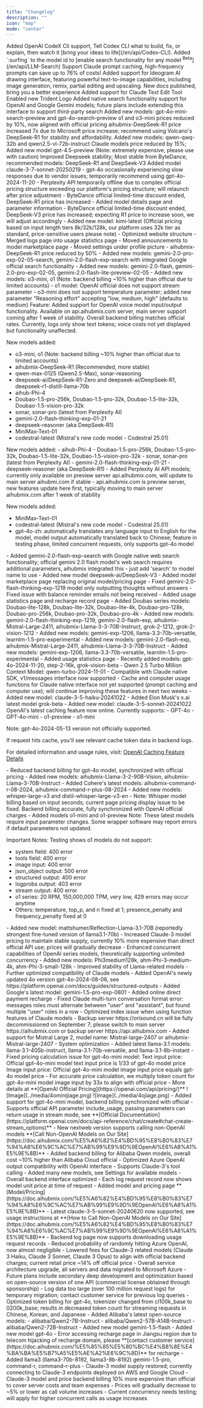 ```yaml
---
title: "Changelog"
description: ""
icon: "map"
mode: "center"
---
```


<Update label="April 17, 2025">
Added OpenAI CodeX Cli support, Tell Codex CLI what to build, fix, or explain, then watch it [bring your ideas to life](/en/api/Codex-CLI).
</Update>

<Update label="April 12, 2025">
Added `:surfing` to the model id to [enable search functionality for any model <sup>Beta</sup>](/en/api/LLM-Search)
</Update>

<Update label="April 9, 2025">
Support Claude prompt caching, high-frequency prompts can save up to 76% of costs!
</Update>

<Update label="April 7, 2025">
Added support for Ideogram AI drawing interface, featuring powerful text-to-image capabilities, including image generation, remix, partial editing and upscaling.
</Update>

<Update label="April 5, 2025">
New docs published, bring you a better experience
</Update>

<Update label="March 30, 2025">
Added support for Claude Text Edit Tool
</Update>

<Update label="March 24, 2025">
Enabled new Trident Logo
</Update>

<Update label="March 16, 2025">
Added native search functionality support for OpenAI and Google Gemini models; future plans include extending this interface to support third-party search
</Update>

<Update label="March 15, 2025">
Added new models: gpt-4o-mini-search-preview and gpt-4o-search-preview
</Update>

<Update label="March 7, 2025">
o1 and o3-mini prices reduced by 10%, now aligned with official pricing
</Update>

<Update label="March 6, 2025">
aihubmix-DeepSeek-R1 price increased 7x due to Microsoft price increase; recommend using Volcano's DeepSeek-R1 for stability and affordability. Added new models: qwen-qwq-32b and qwen2.5-vl-72b-instruct
</Update>

<Update label="February 28, 2025">
Claude models price reduced by 15%; Added new model gpt-4.5-preview (Note: extremely expensive, please use with caution)
</Update>

<Update label="February 26, 2025">
Improved Deepseek stability; Most stable from ByteDance, recommended models: DeepSeek-R1 and DeepSeek-V3
</Update>

<Update label="February 25, 2025">
Added model claude-3-7-sonnet-20250219
</Update>

<Update label="February 24, 2025">
- gpt-4o occasionally experiencing slow responses due to vendor issues; temporarily recommend using gpt-4o-2024-11-20
- Perplexity API temporarily offline due to complex official pricing structure exceeding our platform's pricing structure; will relaunch after price adjustment
- ByteDance official limited-time discount ended, DeepSeek-R1 price has increased
- Added model details page and parameter information
</Update>

<Update label="February 23, 2025">
- ByteDance official limited-time discount ended, DeepSeek-V3 price has increased; expecting R1 price to increase soon, we will adjust accordingly
</Update>

<Update label="February 18, 2025">
- Added new model: kimi-latest (Official pricing based on input length tiers 8k/32k/128k, our platform uses 32k tier as standard, price-sensitive users please note)
- Optimized website structure
- Merged logs page into usage statistics page
- Moved announcements to model marketplace page
- Moved settings under profile picture
- aihubmix-DeepSeek-R1 price reduced by 50%
- Added new models: gemini-2.0-pro-exp-02-05-search, gemini-2.0-flash-exp-search with integrated Google official search functionality
- Added new models: gemini-2.0-flash, gemini-2.0-pro-exp-02-05, gemini-2.0-flash-lite-preview-02-05
- Added new models: o3-mini, o1 (Note: backend billing ~10% higher than official due to limited accounts)
</Update>

<Update label="February 4, 2025">
- o1 model: OpenAI official does not support stream parameter
- o3-mini does not support temperature parameter; added new parameter "Reasoning effort" accepting "low, medium, high" (defaults to medium)
</Update>

<Update label="February 1, 2025">
Feature: Added support for OpenAI voice model input/output functionality. Available on api.aihubmix.com server, main server support coming after 1 week of stability. Overall backend billing matches official rates. Currently, logs only show text tokens; voice costs not yet displayed but functionality unaffected.

New models added:
- o3-mini, o1 (Note: backend billing ~10% higher than official due to limited accounts)
- aihubmix-DeepSeek-R1 (Recommended, more stable)
- qwen-max-0125 (Qwen2.5-Max), sonar-reasoning
- deepseek-ai/DeepSeek-R1-Zero and deepseek-ai/DeepSeek-R1, deepseek-r1-distill-llama-70b
- aihub-Phi-4
- Doubao-1.5-pro-256k, Doubao-1.5-pro-32k, Doubao-1.5-lite-32k, Doubao-1.5-vision-pro-32k
- sonar, sonar-pro (latest from Perplexity AI)
- gemini-2.0-flash-thinking-exp-01-21
- deepseek-reasoner (aka DeepSeek-R1)
- MiniMax-Text-01
- codestral-latest (Mistral's new code model - Codestral 25.01)
</Update>

<Update label="January 23, 2025">
New models added:
- aihub-Phi-4
- Doubao-1.5-pro-256k, Doubao-1.5-pro-32k, Doubao-1.5-lite-32k, Doubao-1.5-vision-pro-32k
- sonar, sonar-pro (latest from Perplexity AI)
- gemini-2.0-flash-thinking-exp-01-21
- deepseek-reasoner (aka DeepSeek-R1)
</Update>

<Update label="January 19, 2025">
- Added Perplexity AI API models; currently only available on preview server api.aihubmix.com, will update to main server aihubmi.com if stable
- api.aihubmix.com is preview server, new features update here first, typically moving to main server aihubmix.com after 1 week of stability

New models added:
- MiniMax-Text-01
- codestral-latest (Mistral's new code model - Codestral 25.01)
- gpt-4o-zh: automatically translates any language input to English for the model, model output automatically translated back to Chinese; feature in testing phase, limited concurrent requests, only supports gpt-4o model
</Update>

<Update label="January 6, 2025">
- Added gemini-2.0-flash-exp-search with Google native web search functionality; official gemini 2.0 flash model's web search requires additional parameters, aihubmix integrated this - just add 'search' to model name to use
- Added new model deepseek-ai/DeepSeek-V3
</Update>

<Update label="January 1, 2025">
- Added model marketplace page replacing original model/pricing page
</Update>

<Update label="December 30, 2024">
- Fixed gemini-2.0-flash-thinking-exp-1219 model only outputting thoughts without answers
- Fixed issue with balance reminder emails not being received
</Update>

<Update label="December 22, 2024">
- Added usage statistics page and recharge record page
- Added Doubao series models: Doubao-lite-128k, Doubao-lite-32k, Doubao-lite-4k, Doubao-pro-128k, Doubao-pro-256k, Doubao-pro-32k, Doubao-pro-4k
- Added new models: gemini-2.0-flash-thinking-exp-1219, gemini-2.0-flash-exp, aihubmix-Mistral-Large-2411, aihubmix-Llama-3-3-70B-Instruct, grok-2-1212, grok-2-vision-1212
- Added new models: gemini-exp-1206, llama-3.3-70b-versatile, learnlm-1.5-pro-experimental
</Update>

<Update label="December 14, 2024">
- Added new models: gemini-2.0-flash-exp, aihubmix-Mistral-Large-2411, aihubmix-Llama-3-3-70B-Instruct
</Update>

<Update label="December 8, 2024">
- Added new models: gemini-exp-1206, llama-3.3-70b-versatile, learnlm-1.5-pro-experimental
- Added usage statistics page
</Update>

<Update label="November 21, 2024">
- Recently added models: gpt-4o-2024-11-20, step-2-16k, grok-vision-beta
- Qwen 2.5 Turbo Million Context Model: qwen-turbo-2024-11-01
</Update>

<Update label="November 7, 2024">
- Compatible with Claude native SDK, v1/messages interface now supported
- Cache and computer usage functions for Claude native interface not yet supported (prompt caching and computer use); will continue improving these features in next two weeks
</Update>

<Update label="November 5, 2024">
- Added new model: claude-3-5-haiku-20241022
- Added Elon Musk's x.ai latest model grok-beta
</Update>

<Update label="October 23, 2024">
- Added new model: claude-3-5-sonnet-20241022
</Update>

<Update label="October 10, 2024">
OpenAI's latest caching feature now online. Currently supports:
- GPT-4o
- GPT-4o-mini
- o1-preview
- o1-mini

Note: gpt-4o-2024-05-13 version not officially supported.

If request hits cache, you'll see relevant cache token data in backend logs.

For detailed information and usage rules, visit: [OpenAI Caching Feature Details](https://openai.com/index/api-prompt-caching/)
</Update>

<Update label="October 3, 2024">
- Reduced backend billing for gpt-4o model, synchronized with official pricing
- Added new models: aihubmix-Llama-3-2-90B-Vision, aihubmix-Llama-3-70B-Instruct
- Added Cohere's latest models: aihubmix-command-r-08-2024, aihubmix-command-r-plus-08-2024
</Update>

<Update label="September 19, 2024">
- Added new models: whisper-large-v3 and distil-whisper-large-v3-en
- Note: Whisper model billing based on input seconds; current page pricing display issue to be fixed. Backend billing accurate, fully synchronized with OpenAI official charges
</Update>

<Update label="September 13, 2024">
- Added models o1-mini and o1-preview
Note: These latest models require input parameter changes. Some wrapper software may report errors if default parameters not updated.

Important Notes:
Testing shows o1 models do not support:
- system field: 400 error
- tools field: 400 error
- image input: 400 error
- json_object output: 500 error
- structured output: 400 error
- logprobs output: 403 error
- stream output: 400 error
- o1 series: 20 RPM, 150,000,000 TPM, very low, 429 errors may occur anytime
- Others: temperature, top_p, and n fixed at 1; presence_penalty and frequency_penalty fixed at 0
</Update>

<Update label="September 10, 2024">
- Added new model: mattshumer/Reflection-Llama-3.1-70B (reportedly strongest fine-tuned version of llama3.1-70b)
- Increased Claude-3 model pricing to maintain stable supply, currently 10% more expensive than direct official API use; prices will gradually decrease
- Enhanced concurrent capabilities of OpenAI series models, theoretically supporting unlimited concurrency
</Update>

<Update label="August 11, 2024">
- Added new models: Phi3medium128k, ahm-Phi-3-medium-4k, ahm-Phi-3-small-128k
- Improved stability of Llama-related models
- Further optimized compatibility of Claude models
</Update>

<Update label="August 7, 2024">
- Added OpenAI's newly updated 4o version gpt-4o-2024-08-06, see https://platform.openai.com/docs/guides/structured-outputs
- Added Google's latest model: gemini-1.5-pro-exp-0801
</Update>

<Update label="August 4, 2024">
- Added online direct payment recharge
- Fixed Claude multi-turn conversation format error: messages roles must alternate between "user" and "assistant", but found multiple "user" roles in a row
- Optimized index issue when using function features of Claude models
- Backup server https://orisound.cn will be fully decommissioned on September 7; please switch to main server https://aihubmix.com or backup server https://api.aihubmix.com
</Update>

<Update label="July 27, 2024">
- Added support for Mistral Large 2, model name: Mistral-large-2407 or aihubmix-Mistral-large-2407
- System optimization
</Update>

<Update label="July 24, 2024">
- Added latest llama-3.1 models: llama-3.1-405b-instruct, llama-3.1-70b-versatile, and llama-3.1-8b-instant
</Update>

<Update label="July 20, 2024">
- Fixed pricing calculation issue for gpt-4o-mini model:
  Text input price: Official gpt-4o-mini model text input price is 1/33 of gpt-4o model price
  Image input price: Official gpt-4o-mini model image input price equals gpt-4o model price
- For accurate price calculation, we multiply token count for gpt-4o-mini model image input by 33x to align with official price
- More details at **[OpenAI Official Pricing](https://openai.com/api/pricing/)**
![Image](../media/4ominijiage.png)
![Image](../media/4ojiage.png)
</Update>

<Update label="July 19, 2024">
- Added support for gpt-4o-mini model, backend billing synchronized with official
</Update>

<Update label="July 15, 2024">
- Supports official API parameter include_usage, passing parameters can return usage in stream mode, see **[Official Documentation](https://platform.openai.com/docs/api-reference/chat/create#chat-create-stream_options)**
</Update>

<Update label="July 14, 2024">
- New nextweb version supports calling non-OpenAI models **[Call Non-OpenAI Models on Our Site](https://doc.aihubmix.com/%E5%A6%82%E4%BD%95%E8%B0%83%E7%94%A8%E6%9C%AC%E7%AB%99%E9%9D%9EOpenAI%E6%A8%A1%E5%9E%8B)**
- Added backend billing for Alibaba Qwen models, overall cost ~10% higher than Alibaba Cloud official
- Optimized Azure OpenAI output compatibility with OpenAI interface
- Supports Claude-3's tool calling
- Added many new models, see Settings for available models
</Update>

<Update label="July 3, 2024">
- Overall backend interface optimized
- Each log request record now shows model unit price at time of request
- Added model and pricing page **[Model/Pricing](https://doc.aihubmix.com/%E5%A6%82%E4%BD%95%E8%B0%83%E7%94%A8%E6%9C%AC%E7%AB%99%E9%9D%9EOpenAI%E6%A8%A1%E5%9E%8B)**
</Update>

<Update label="June 20, 2024">
- Latest claude-3-5-sonnet-20240620 now supported, see usage instructions at **[How to Call Non-OpenAI Models on Our Site](https://doc.aihubmix.com/%E5%A6%82%E4%BD%95%E8%B0%83%E7%94%A8%E6%9C%AC%E7%AB%99%E9%9D%9EOpenAI%E6%A8%A1%E5%9E%8B)**
</Update>

<Update label="June 18, 2024">
- Backend log page now supports downloading usage request records
</Update>

<Update label="June 16, 2024">
- Reduced probability of randomly hitting Azure OpenAI, now almost negligible
</Update>

<Update label="June 13, 2024">
- Lowered fees for Claude-3 related models (Claude 3 Haiku, Claude 3 Sonnet, Claude 3 Opus) to align with official backend charges; current retail price ~14% off official price
</Update>

<Update label="June 10, 2024">
- Overall service architecture upgrade, all servers and data migrated to Microsoft Azure
- Future plans include secondary deep development and optimization based on open-source version of one API (commercial license obtained through sponsorship)
- Log data too large (over 100 million request logs) for temporary migration; contact customer service for previous log queries
- Optimized token billing for gpt-4o, tokenizer changed from cI100k_base to 0200k_base; results in decreased token count for streaming requests in Chinese, Korean, and Japanese
</Update>

<Update label="June 8, 2024">
- Added Alibaba's latest open-source models:
  - alibaba/Qwen2-7B-Instruct
  - alibaba/Qwen2-57B-A14B-Instruct
  - alibaba/Qwen2-72B-Instruct
</Update>

<Update label="May 20, 2024">
- Added new model gemini-1.5-flash
- Added new model gpt-4o
- Error accessing recharge page in Jiangsu region due to telecom hijacking of recharge domain, please **[contact customer service](https://doc.aihubmix.com/%E5%85%85%E5%80%BC%E4%B8%8E%E4%BA%BA%E5%B7%A5%E5%AE%A2%E6%9C%8D)** for recharge
- Added llama3 (llama3-70b-8192, llama3-8b-8192) gemini-1.5-pro, command-r, command-r-plus
- Claude-3 model supply restored; currently connecting to Claude-3 endpoints deployed on AWS and Google Cloud
- Claude-3 model and price backend billing 10% more expensive than official to cover server costs and team expenses
- Prices will gradually decrease to ~5% or lower as call volume increases
- Current concurrency needs testing; will apply for higher concurrent calls as usage increases
</Update>

